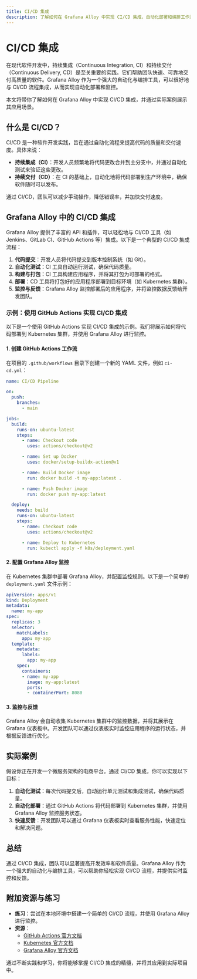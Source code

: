 ```yaml
---
title: CI/CD 集成
description: 了解如何在 Grafana Alloy 中实现 CI/CD 集成，自动化部署和编排工作流，提升开发效率。
---
```


# CI/CD 集成

在现代软件开发中，持续集成（Continuous Integration, CI）和持续交付（Continuous Delivery, CD）是至关重要的实践。它们帮助团队快速、可靠地交付高质量的软件。Grafana Alloy 作为一个强大的自动化与编排工具，可以很好地与 CI/CD 流程集成，从而实现自动化部署和监控。

本文将带你了解如何在 Grafana Alloy 中实现 CI/CD 集成，并通过实际案例展示其应用场景。

## 什么是 CI/CD？

CI/CD 是一种软件开发实践，旨在通过自动化流程来提高代码的质量和交付速度。具体来说：

- **持续集成（CI）**：开发人员频繁地将代码更改合并到主分支中，并通过自动化测试来验证这些更改。
- **持续交付（CD）**：在 CI 的基础上，自动化地将代码部署到生产环境中，确保软件随时可以发布。

通过 CI/CD，团队可以减少手动操作，降低错误率，并加快交付速度。

## Grafana Alloy 中的 CI/CD 集成

Grafana Alloy 提供了丰富的 API 和插件，可以轻松地与 CI/CD 工具（如 Jenkins、GitLab CI、GitHub Actions 等）集成。以下是一个典型的 CI/CD 集成流程：

1. **代码提交**：开发人员将代码提交到版本控制系统（如 Git）。
2. **自动化测试**：CI 工具自动运行测试，确保代码质量。
3. **构建与打包**：CI 工具构建应用程序，并将其打包为可部署的格式。
4. **部署**：CD 工具将打包好的应用程序部署到目标环境（如 Kubernetes 集群）。
5. **监控与反馈**：Grafana Alloy 监控部署后的应用程序，并将监控数据反馈给开发团队。

### 示例：使用 GitHub Actions 实现 CI/CD 集成

以下是一个使用 GitHub Actions 实现 CI/CD 集成的示例。我们将展示如何将代码部署到 Kubernetes 集群，并使用 Grafana Alloy 进行监控。

#### 1. 创建 GitHub Actions 工作流

在项目的 `.github/workflows` 目录下创建一个新的 YAML 文件，例如 `ci-cd.yml`：

```yaml
name: CI/CD Pipeline

on:
  push:
    branches:
      - main

jobs:
  build:
    runs-on: ubuntu-latest
    steps:
      - name: Checkout code
        uses: actions/checkout@v2

      - name: Set up Docker
        uses: docker/setup-buildx-action@v1

      - name: Build Docker image
        run: docker build -t my-app:latest .

      - name: Push Docker image
        run: docker push my-app:latest

  deploy:
    needs: build
    runs-on: ubuntu-latest
    steps:
      - name: Checkout code
        uses: actions/checkout@v2

      - name: Deploy to Kubernetes
        run: kubectl apply -f k8s/deployment.yaml
```

#### 2. 配置 Grafana Alloy 监控

在 Kubernetes 集群中部署 Grafana Alloy，并配置监控规则。以下是一个简单的 `deployment.yaml` 文件示例：

```yaml
apiVersion: apps/v1
kind: Deployment
metadata:
  name: my-app
spec:
  replicas: 3
  selector:
    matchLabels:
      app: my-app
  template:
    metadata:
      labels:
        app: my-app
    spec:
      containers:
      - name: my-app
        image: my-app:latest
        ports:
        - containerPort: 8080
```

#### 3. 监控与反馈

Grafana Alloy 会自动收集 Kubernetes 集群中的监控数据，并将其展示在 Grafana 仪表板中。开发团队可以通过仪表板实时监控应用程序的运行状态，并根据反馈进行优化。

## 实际案例

假设你正在开发一个微服务架构的电商平台。通过 CI/CD 集成，你可以实现以下目标：

1. **自动化测试**：每次代码提交后，自动运行单元测试和集成测试，确保代码质量。
2. **自动化部署**：通过 GitHub Actions 将代码部署到 Kubernetes 集群，并使用 Grafana Alloy 监控服务状态。
3. **快速反馈**：开发团队可以通过 Grafana 仪表板实时查看服务性能，快速定位和解决问题。

## 总结

通过 CI/CD 集成，团队可以显著提高开发效率和软件质量。Grafana Alloy 作为一个强大的自动化与编排工具，可以帮助你轻松实现 CI/CD 流程，并提供实时监控和反馈。

## 附加资源与练习

- **练习**：尝试在本地环境中搭建一个简单的 CI/CD 流程，并使用 Grafana Alloy 进行监控。
- **资源**：
  - [GitHub Actions 官方文档](https://docs.github.com/en/actions)
  - [Kubernetes 官方文档](https://kubernetes.io/docs/home/)
  - [Grafana Alloy 官方文档](https://grafana.com/docs/alloy/latest/)

通过不断实践和学习，你将能够掌握 CI/CD 集成的精髓，并将其应用到实际项目中。